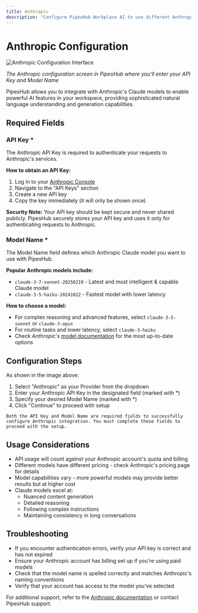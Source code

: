 ```yaml
---
title: Anthropic
description: "Configure PipesHub Workplace AI to use different Anthropic Claude models"
---
```


# Anthropic Configuration

![Anthropic Configuration Interface](/images/ai-models/Anthropic_LLMConfig.png)

*The Anthropic configuration screen in PipesHub where you'll enter your API Key and Model Name*

PipesHub allows you to integrate with Anthropic's Claude models to enable powerful AI features in your workspace, providing sophisticated natural language understanding and generation capabilities.

## Required Fields

### API Key *

The Anthropic API Key is required to authenticate your requests to Anthropic's services.

**How to obtain an API Key:**
1. Log in to your [Anthropic Console](https://console.anthropic.com/)
2. Navigate to the "API Keys" section
3. Create a new API key
4. Copy the key immediately (it will only be shown once)

**Security Note:** Your API key should be kept secure and never shared publicly. PipesHub securely stores your API key and uses it only for authenticating requests to Anthropic.

### Model Name *

The Model Name field defines which Anthropic Claude model you want to use with PipesHub.

**Popular Anthropic models include:**
- `claude-3-7-sonnet-20250219` - Latest and most intelligent & capable Claude model
- `claude-3-5-haiku-20241022` - Fastest model with lower latency

**How to choose a model:**
- For complex reasoning and advanced features, select `claude-3-5-sonnet` or `claude-3-opus`
- For routine tasks and lower latency, select `claude-3-haiku`
- Check Anthropic's [model documentation](https://docs.anthropic.com/claude/docs/models-overview) for the most up-to-date options

## Configuration Steps

As shown in the image above:

1. Select "Anthropic" as your Provider from the dropdown
2. Enter your Anthropic API Key in the designated field (marked with *)
3. Specify your desired Model Name (marked with *)
4. Click "Continue" to proceed with setup

``Both the API Key and Model Name are required fields to successfully configure Anthropic integration. You must complete these fields to proceed with the setup.``

## Usage Considerations

- API usage will count against your Anthropic account's quota and billing
- Different models have different pricing - check Anthropic's pricing page for details
- Model capabilities vary - more powerful models may provide better results but at higher cost
- Claude models excel at:
  - Nuanced content generation
  - Detailed reasoning
  - Following complex instructions
  - Maintaining consistency in long conversations

## Troubleshooting

- If you encounter authentication errors, verify your API key is correct and has not expired
- Ensure your Anthropic account has billing set up if you're using paid models
- Check that the model name is spelled correctly and matches Anthropic's naming conventions
- Verify that your account has access to the model you've selected

For additional support, refer to the [Anthropic documentation](https://docs.anthropic.com/) or contact PipesHub support.
